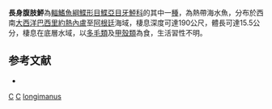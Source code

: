 {{Speciesbox
| taxon = Etropus longimanus
| binomial_authority = [[Norman|Norman]], 1933
| status = NE
| status_system = IUCN3.1
}}

'''長身腹肢鮃'''為[[輻鰭魚綱|輻鰭魚綱]][[鰈形目|鰈形目]][[鰈亞目|鰈亞目]][[牙鮃科|牙鮃科]]的其中一[[種|種]]，為熱帶海水魚，分布於西南[[大西洋|大西洋]][[巴西|巴西]][[里約熱內盧|里約熱內盧]]至[[阿根廷|阿根廷]]海域，棲息深度可達190公尺，體長可達15.5公分，棲息在底層水域，以[[多毛類|多毛類]]及[[甲殼類|甲殼類]]為食，生活習性不明。

==参考文献==
*{{FishBase_species|genus=Etropus|species=longimanus|year=2014|month=3}}

{{魚類小作品}}
{{Taxonbar}}
[[Category:1933年描述的鱼类|C]]
[[Category:食用魚|C]]
[[Category:腹肢鮃屬|longimanus]]